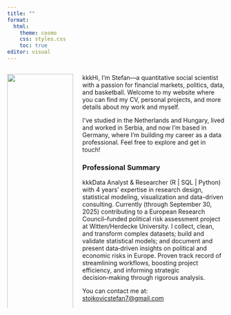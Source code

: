 ```yaml
---
title: ""
format: 
  html:
    theme: cosmo
    css: styles.css
    toc: true
editor: visual
---
```


:::::: {.columns .g-col-4}
:::: {.column width="30%"}
![](my_picture.png){.circular width="100%"}

::: {style="text-align: center; font-size: 1.1em;"}
**Stefan Stojkovic**<br> Data Analyst
:::
::::

::: {.column .home-text width="65%"}
kkkHi, I’m Stefan—a quantitative social scientist with a passion for financial markets, politics, data, and basketball. Welcome to my website where you can find my CV, personal projects, and more details about my work and myself.

I’ve studied in the Netherlands and Hungary, lived and worked in Serbia, and now I’m based in Germany, where I’m building my career as a data professional. Feel free to explore and get in touch!

### Professional Summary

kkkData Analyst & Researcher (R \| SQL \| Python) with 4 years’ expertise in research design, statistical modeling, visualization and data-driven consulting. Currently (through September 30, 2025) contributing to a European Research Council–funded political risk assessment project at Witten/Herdecke University. I collect, clean, and transform complex datasets; build and validate statistical models; and document and present data‑driven insights on political and economic risks in Europe. Proven track record of streamlining workflows, boosting project efficiency, and informing strategic decision‑making through rigorous analysis.

You can contact me at: [stojkovicstefan7\@gmail.com](mailto:stojkovicstefan7@gmail.com)
:::
::::::
